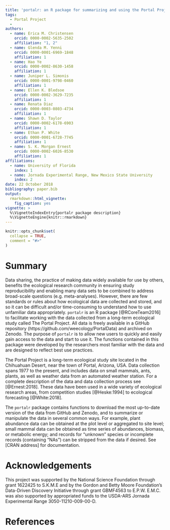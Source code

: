 ```yaml
---
title: 'portalr: an R package for summarizing and using the Portal Project Data'
tags:
  - Portal Project
  - 
authors:
  - name: Erica M. Christensen
    orcid: 0000-0002-5635-2502
    affiliation: "1, 2"
  - name: Glenda M. Yenni
    orcid: 0000-0001-6969-1848
    affiliation: 1
  - name: Hao Ye
    orcid: 0000-0002-8630-1458
    affiliation: 1
  - name: Juniper L. Simonis
    orcid: 0000-0001-9798-0460
    affiliation: 1
  - name: Ellen K. Bledsoe
    orcid: 0000-0002-3629-7235
    affiliation: 1
  - name: Renata Diaz
    orcid: 0000-0003-0803-4734
    affiliation: 1
  - name: Shawn D. Taylor
    orcid: 0000-0002-6178-6903
    affiliation: 1
  - name: Ethan P. White
    orcid: 0000-0001-6728-7745
    affiliation: 1
  - name: S. K. Morgan Ernest
    orcid: 0000-0002-6026-8530
    affiliation: 1
affiliations:
  - name: University of Florida
    index: 1
  - name: Jornada Experimental Range, New Mexico State University
    index: 2
date: 22 October 2018
bibliography: paper.bib
output:
  rmarkdown::html_vignette: 
    fig_caption: yes
vignette: >
  %\VignetteIndexEntry{portalr package description}
  %\VignetteEngine{knitr::rmarkdown}
---
```


```r
knitr::opts_chunk$set(
  collapse = TRUE,
  comment = "#>"
)
```

# Summary

Data sharing, the practice of making data widely available for use by others, benefits the ecological research community in ensuring study reproducibility and enabling many data sets to be combined to address broad-scale questions (e.g. meta-analyses). However, there are few standards or rules about how ecological data are collected and stored, and so it can be difficult and/or time-consuming to understand how to use unfamiliar data appropriately. ``portalr`` is an R package [@RCoreTeam2016] to facilitate working with the data collected from a long-term ecological study called The Portal Project. All data is freely available in a GitHub repository (https://github.com/weecology/PortalData) and archived on Zenodo. The purpose of ``portalr`` is to allow new users to quickly and easily gain access to the data and start to use it. The functions contained in this package were developed by the researchers most familiar with the data and are designed to reflect best use practices.

The Portal Project is a long-term ecological study site located in the Chihuahuan Desert, near the town of Portal, Arizona, USA. Data collection spans 1977 to the present, and includes data on small mammals, ants, plants, as well as weather data from an automated weather station. For a complete description of the data and data collection process see [@Ernest:2018]. These data have been used in a wide variety of ecological research areas, from competition studies [@Heske:1994] to ecological forecasting [@White:2018]. 

The ``portalr`` package contains functions to download the most up-to-date version of the data from GitHub and Zenodo, and to summarize or manipulate the data in several common ways. For example, plant abundance data can be obtained at the plot level or aggregated to site level; small mammal data can be obtained as time series of abundances, biomass, or metabolic energy; and records for "unknown" species or incomplete records (containing "NAs") can be stripped from the data if desired. See [CRAN address] for documentation. 

# Acknowledgements
This project was supported by the National Science Foundation through grant 1622425 to S.K.M.E and by the Gordon and Betty Moore Foundation's Data-Driven Discovery Initiative through grant GBMF4563 to E.P.W. E.M.C. was also supported by appropriated funds to the USDA-ARS Jornada Experimental Range 3050-11210-009-00-D.

# References